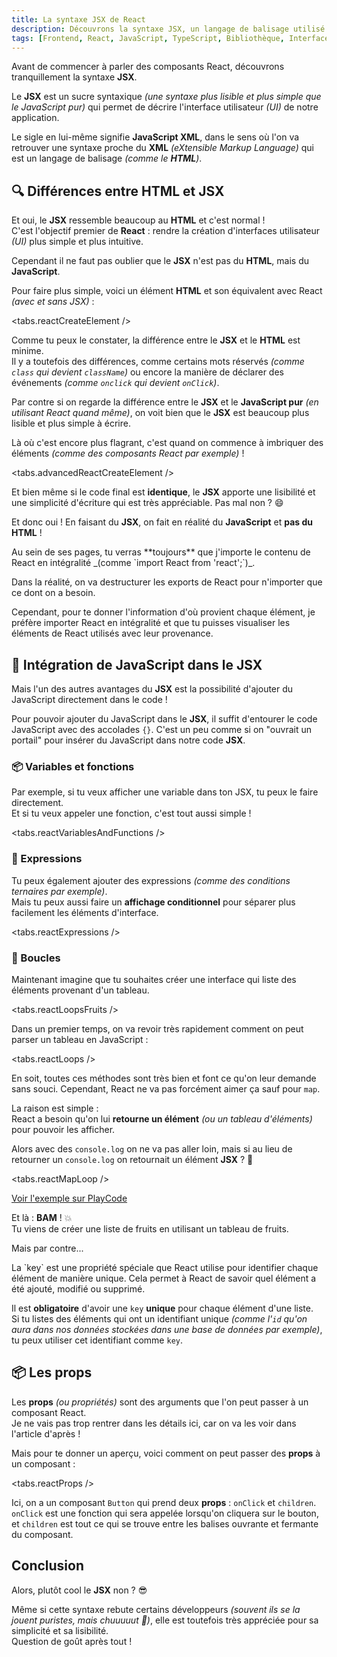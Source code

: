 ```yaml
---
title: La syntaxe JSX de React
description: Découvrons la syntaxe JSX, un langage de balisage utilisé par React pour décrire l'interface utilisateur.
tags: [Frontend, React, JavaScript, TypeScript, Bibliothèque, Interface utilisateur (UI)]
---
```



Avant de commencer à parler des composants React, découvrons tranquillement la syntaxe **JSX**.

Le **JSX** est un sucre syntaxique _(une syntaxe plus lisible et plus simple que le JavaScript pur)_ qui permet de décrire l'interface utilisateur _(UI)_ de notre application.

Le sigle en lui-même signifie **JavaScript XML**, dans le sens où l'on va retrouver une syntaxe proche du **XML** _(eXtensible Markup Language)_ qui est un langage de balisage _(comme le **HTML**)_.

## 🔍 Différences entre HTML et JSX

Et oui, le **JSX** ressemble beaucoup au **HTML** et c'est normal !  
C'est l'objectif premier de **React** : rendre la création d'interfaces utilisateur _(UI)_ plus simple et plus intuitive.

Cependant il ne faut pas oublier que le **JSX** n'est pas du **HTML**, mais du **JavaScript**.

Pour faire plus simple, voici un élément **HTML** et son équivalent avec React _(avec et sans JSX)_ :

<tabs.reactCreateElement />

Comme tu peux le constater, la différence entre le **JSX** et le **HTML** est minime.  
Il y a toutefois des différences, comme certains mots réservés _(comme `class` qui devient `className`)_ ou encore la manière de déclarer des événements _(comme `onclick` qui devient `onClick`)_.

Par contre si on regarde la différence entre le **JSX** et le **JavaScript pur** _(en utilisant React quand même)_, on voit bien que le **JSX** est beaucoup plus lisible et plus simple à écrire.

Là où c'est encore plus flagrant, c'est quand on commence à imbriquer des éléments _(comme des composants React par exemple)_ !

<tabs.advancedReactCreateElement />

Et bien même si le code final est **identique**, le **JSX** apporte une lisibilité et une simplicité d'écriture qui est très appréciable. Pas mal non ? 😄

Et donc oui ! En faisant du **JSX**, on fait en réalité du **JavaScript** et **pas du HTML** !


<Callout type="note" title="Importation de React et ses exports">
  Au sein de ses pages, tu verras **toujours** que j'importe le contenu de React en intégralité _(comme `import React from 'react';`)_.

  Dans la réalité, on va destructurer les exports de React pour n'importer que ce dont on a besoin.

  Cependant, pour te donner l'information d'où provient chaque élément, je préfère importer React en intégralité et que tu puisses visualiser les éléments de React utilisés avec leur provenance.
</Callout>

## 🧩 Intégration de JavaScript dans le JSX

Mais l'un des autres avantages du **JSX** est la possibilité d'ajouter du JavaScript directement dans le code !

Pour pouvoir ajouter du JavaScript dans le **JSX**, il suffit d'entourer le code JavaScript avec des accolades `{}`.
C'est un peu comme si on "ouvrait un portail" pour insérer du JavaScript dans notre code **JSX**.

### 📦 Variables et fonctions

Par exemple, si tu veux afficher une variable dans ton JSX, tu peux le faire directement.  
Et si tu veux appeler une fonction, c'est tout aussi simple !

<tabs.reactVariablesAndFunctions />

### 📝 Expressions

Tu peux également ajouter des expressions _(comme des conditions ternaires par exemple)_.  
Mais tu peux aussi faire un **affichage conditionnel** pour séparer plus facilement les éléments d'interface.

<tabs.reactExpressions />

### 🔄️ Boucles

Maintenant imagine que tu souhaites créer une interface qui liste des éléments provenant d'un tableau.

<tabs.reactLoopsFruits />

Dans un premier temps, on va revoir très rapidement comment on peut parser un tableau en JavaScript :

<tabs.reactLoops />

En soit, toutes ces méthodes sont très bien et font ce qu'on leur demande sans souci.
Cependant, React ne va pas forcément aimer ça sauf pour `map`.

La raison est simple :  
React a besoin qu'on lui **retourne un élément** _(ou un tableau d'éléments)_ pour pouvoir les afficher.

Alors avec des `console.log` on ne va pas aller loin, mais si au lieu de retourner un `console.log` on retournait un élément **JSX** ? 🤔

<tabs.reactMapLoop />

[Voir l'exemple sur PlayCode](https://playcode.io/1940876)

Et là : **BAM** ! 💥  
Tu viens de créer une liste de fruits en utilisant un tableau de fruits.

Mais par contre...

<Callout type="question" title="C'est quoi ce `key` qui vient d'apparaître ?">
  La `key` est une propriété spéciale que React utilise pour identifier chaque élément de manière unique.  
  Cela permet à React de savoir quel élément a été ajouté, modifié ou supprimé.

  Il est **obligatoire** d'avoir une `key` **unique** pour chaque élément d'une liste.  
  Si tu listes des éléments qui ont un identifiant unique _(comme l'`id` qu'on aura dans nos données stockées dans une base de données par exemple)_, tu peux utiliser cet identifiant comme `key`.
</Callout>

## 📦 Les props

Les **props** _(ou propriétés)_ sont des arguments que l'on peut passer à un composant React.  
Je ne vais pas trop rentrer dans les détails ici, car on va les voir dans l'article d'après !

Mais pour te donner un aperçu, voici comment on peut passer des **props** à un composant :

<tabs.reactProps />

Ici, on a un composant `Button` qui prend deux **props** : `onClick` et `children`.  
`onClick` est une fonction qui sera appelée lorsqu'on cliquera sur le bouton, et `children` est tout ce qui se trouve entre les balises ouvrante et fermante du composant.

## Conclusion

Alors, plutôt cool le **JSX** non ? 😎

Même si cette syntaxe rebute certains développeurs _(souvent ils se la jouent puristes, mais chuuuuut 🤫)_, elle est toutefois très appréciée pour sa simplicité et sa lisibilité.  
Question de goût après tout !
